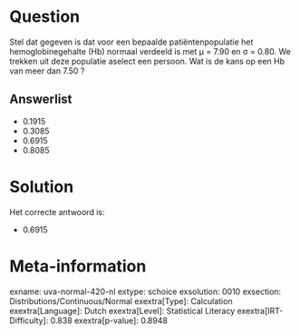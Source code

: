 Question
========

Stel dat gegeven is dat voor een bepaalde patiëntenpopulatie het
hemoglobinegehalte (Hb) normaal verdeeld is met μ = 7.90 en σ = 0.80. We
trekken uit deze populatie aselect een persoon. Wat is de kans op een Hb
van meer dan 7.50 ?

Answerlist
----------

* 0.1915
* 0.3085
* 0.6915
* 0.8085

Solution
========

Het correcte antwoord is: 

* 0.6915

Meta-information
================
exname: uva-normal-420-nl
extype: schoice
exsolution: 0010
exsection: Distributions/Continuous/Normal
exextra[Type]: Calculation
exextra[Language]: Dutch
exextra[Level]: Statistical Literacy
exextra[IRT-Difficulty]: 0.838
exextra[p-value]: 0.8948
